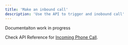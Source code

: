 ```yaml
---
title: 'Make an inbound call'
description: 'Use the API to trigger and inobound call'
---
```


<Note>
  Documentaiton work in progress
</Note>

Check API Reference for [Incoming Phone Call](api-reference/calls/incoming-phone-call). 